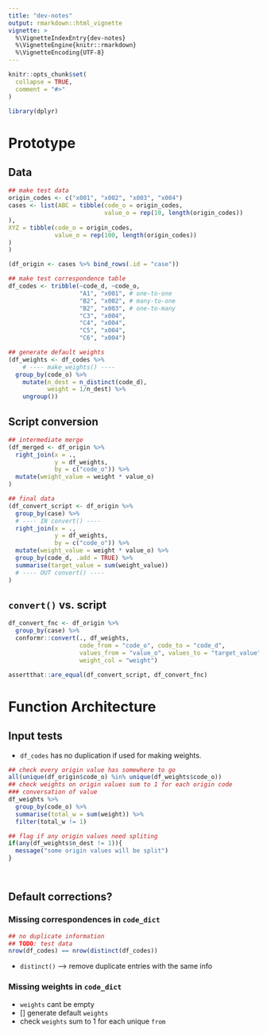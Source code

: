 ```yaml
---
title: "dev-notes"
output: rmarkdown::html_vignette
vignette: >
  %\VignetteIndexEntry{dev-notes}
  %\VignetteEngine{knitr::rmarkdown}
  %\VignetteEncoding{UTF-8}
---
```


```r
knitr::opts_chunk$set(
  collapse = TRUE,
  comment = "#>"
)
```

```r
library(dplyr)
```

# Prototype
## Data 
```r
## make test data
origin_codes <- c("x001", "x002", "x003", "x004")
cases <- list(ABC = tibble(code_o = origin_codes,
                           value_o = rep(10, length(origin_codes))
),
XYZ = tibble(code_o = origin_codes,
             value_o = rep(100, length(origin_codes))
)
)

(df_origin <- cases %>% bind_rows(.id = "case"))

## make test correspondence table
df_codes <- tribble(~code_d, ~code_o,
                    "A1", "x001", # one-to-one
                    "B2", "x002", # many-to-one
                    "B2", "x003", # one-to-many
                    "C3", "x004",
                    "C4", "x004",
                    "C5", "x004",
                    "C6", "x004")

## generate default weights
(df_weights <- df_codes %>%
    # ---- make_weights() ----
  group_by(code_o) %>%
    mutate(n_dest = n_distinct(code_d),
           weight = 1/n_dest) %>%
    ungroup())
```

## Script conversion
```r
## intermediate merge
(df_merged <- df_origin %>%
  right_join(x = .,
             y = df_weights,
             by = c("code_o")) %>%
  mutate(weight_value = weight * value_o)
)

## final data
(df_convert_script <- df_origin %>%
  group_by(case) %>%
  # ---- IN convert() ----
  right_join(x = .,
             y = df_weights,
             by = c("code_o")) %>%
  mutate(weight_value = weight * value_o) %>%
  group_by(code_d, .add = TRUE) %>%
  summarise(target_value = sum(weight_value))
  # ---- OUT convert() ----
)
```

## `convert()` vs. script
```r
df_convert_fnc <- df_origin %>%
  group_by(case) %>%
  conformr::convert(., df_weights, 
                    code_from = "code_o", code_to = "code_d",
                    values_from = "value_o", values_to = "target_value", 
                    weight_col = "weight")

assertthat::are_equal(df_convert_script, df_convert_fnc)
```


# Function Architecture
## Input tests
* `df_codes` has no duplication if used for making weights.
```r

## check every origin value has somewhere to go
all(unique(df_origin$code_o) %in% unique(df_weights$code_o))
## check weights on origin values sum to 1 for each origin code
### conversation of value
df_weights %>%
  group_by(code_o) %>%
  summarise(total_w = sum(weight)) %>%
  filter(total_w != 1)
```

```r
## flag if any origin values need spliting
if(any(df_weights$n_dest != 1)){
  message("some origin values will be split")
}




```

## Default corrections?
### Missing correspondences in `code_dict`
```r
## no duplicate information
## TODO: test data
nrow(df_codes) == nrow(distinct(df_codes))
```
* `distinct()` --> remove duplicate entries with the same info

### Missing weights in `code_dict`
* `weights` cant be empty
* [] generate default `weights`
* check `weights` sum to 1 for each unique `from`



